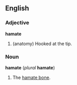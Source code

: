 ==English==
===Adjective===
'''hamate'''

# (anatomy) Hooked at the tip.

===Noun===
'''hamate''' (''plural'' '''hamate''')

# The [[hamate bone]].